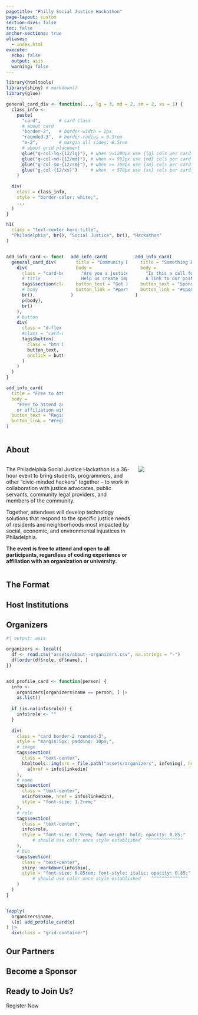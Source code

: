 ```yaml
---
pagetitle: "Philly Social Justice Hackathon"
page-layout: custom
section-divs: false
toc: false
anchor-sections: true
aliases:
  - index.html
execute: 
  echo: false
  output: asis
  warning: false
---
```



```r
library(htmltools)
library(shiny) # markdown()
library(glue)

general_card_div <- function(..., lg = 3, md = 2, sm = 2, xs = 1) {
  class_info <- 
    paste(
      "card",       # card class
      # about card
      "border-2",   # border-width = 2px
      "rounded-3",  # border-radius = 0.3rem
      "m-2",        # margin all sides: 0.5rem
      # about grid placement
      glue("g-col-lg-{12/lg}"), # when >=1200px use {lg} cols per card (ex. 3 across)
      glue("g-col-md-{12/md}"), # when >= 992px use {md} cols per card (ex. 2 across)
      glue("g-col-sm-{12/sm}"), # when >= 768px use {sm} cols per card (ex. 2 across)
      glue("g-col-{12/xs}")     # when  < 576px use {xs} cols per card (ex. 1 across)
    )
  
  div(
    class = class_info,
    style = "border-color: white;",
    ...
  )
}
```

<!-- HERO BANNER -->

::: {.hero-banner .text-center}
```r
h1(
  class = "text-center hero-title",
  "Philadelphia", br(), "Social Justice", br(), "Hackathon"
)
```

:::


:::::: {.content-block .hero-banner-cta}
:::: {.columns}
::: {.column width="33%"}
```r
add_info_card <- function(title, body, button_text, button_link) {
  general_card_div(
    div(
      class = "card-body",
      # title
      tags$section(class = "card-title text-center", h5(title)),
      # body
      br(),
      p(body),
      br()
    ),
    # button
    div(
      class = "d-flex justify-content-center mb-3",
      #class = "card-footer",
      tags$button(
        class = "btn btn-action btn-primary btn-action-primary justify-content-center",
        button_text,
        onclick = button_link
      )
    )
  )
}

add_info_card(
  title = "Free to Attend", 
  body = 
    "Free to attend and open to everyone, regardless of coding experience 
    or affiliation with an organization or university.", 
  button_text = "Register", 
  button_link = "#register"
)
```
:::

::: {.column width="33%"}
```r
add_info_card(
  title = "Community Driven", 
  body = 
    "Are you a justice advocate, public servant, or community legal provider?
    Help us create impactful projects. Or volunteer as a project mentor.", 
  button_text = "Get Involved", 
  button_link = "#partners"
) 
```
:::

::: {.column width="33%"}
```r
add_info_card(
  title = "Something Else Here", 
  body = 
    "Is this a call for sponsorship? A link to a discord? 
    A link to our posts page?", 
  button_text = "Sponsor", 
  button_link = "#sponsor"
)
```
:::
::::
::::::


<!-- /HERO BANNER -->






:::::: {.content-block}

## About

:::: {.columns}

::: {.column width="70%"}
The Philadelphia Social Justice Hackathon is a 36-hour event to bring students, programmers, and other “civic-minded hackers” together – to work in collaboration with justice advocates, public servants, community legal providers, and members of the community.

Together, attendees will develop technology solutions that respond to the specific justice needs of residents and neighborhoods most impacted by social, economic, and environmental injustices in Philadelphia.

**The event is free to attend and open to all participants, regardless of coding experience or affiliation with an organization or university.**
:::

::: {.column width="30%"}
![](assets/about-page_hero-bg-img-1.jpeg)
:::

::::


## The Format


## Host Institutions

## Organizers

```r
#| output: asis

organizers <- local({
  df <- read.csv("assets/about--organizers.csv", na.strings = "-")
  df[order(df$role, df$name), ]
})


add_profile_card <- function(person) {
  info <- 
    organizers[organizers$name == person, ] |> 
    as.list()
  
  if (is.na(info$role)) {
    info$role <- ""
  }
  
  div(
    class = "card border-2 rounded-3",
    style = "margin:5px; padding: 10px;",
    # image
    tags$section(
      class = "text-center",
      htmltools::img(src = file.path("assets/organizers", info$img), height = "100px") |> 
        a(href = info$linkedin)
    ),
    # name
    tags$section(
      class = "text-center",
      a(info$name, href = info$linkedin),
      style = "font-size: 1.2rem;"
    ),
    # role
    tags$section(
      class = "text-center",
      info$role,
      style = "font-size: 0.9rem; font-weight: bold; opacity: 0.85;" 
          # should use color once style established  ^^^^^^^^^^^^^^
    ),
    # bio
    tags$section(
      class = "text-center",
      shiny::markdown(info$bio), 
      style = "font-size: 0.85rem; font-style: italic; opacity: 0.85;"
          # should use color once style established    ^^^^^^^^^^^^^^
    )
  )
}


lapply(
  organizers$name, 
  \(x) add_profile_card(x)
) |> 
  div(class = "grid-container")

```

## Our Partners {#partners}

## Become a Sponsor {#sponsor}

## Ready to Join Us? {#register}

Register Now

<br>
<br>
<br>
<br>
<br>
<br>
<br>
<br>
<br>
<br>
<br>
<br>
<br>
<br>
<br>

::::::
